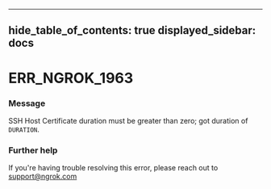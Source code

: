 

---
hide_table_of_contents: true
displayed_sidebar: docs
---


# ERR_NGROK_1963

### Message
SSH Host Certificate duration must be greater than zero; got duration of `DURATION`.

<ErrorDetails />



### Further help
If you're having trouble resolving this error, please reach out to [support@ngrok.com](mailto:support@ngrok.com?subject=Help%20with%20ERR_NGROK_1963)

